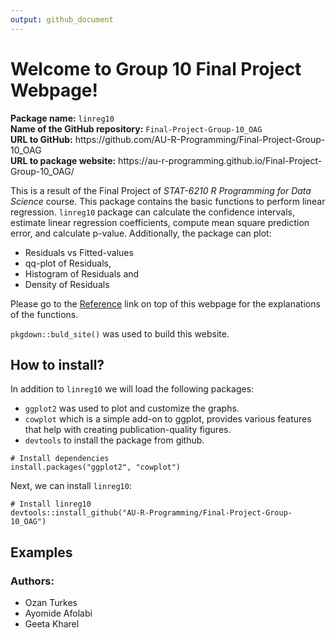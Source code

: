 ```yaml
---
output: github_document
---
```


# Welcome to Group 10 Final Project Webpage! 

**Package name:** `linreg10`   
**Name of the GitHub repository:** `Final-Project-Group-10_OAG`   
**URL to GitHub:** https://github.com/AU-R-Programming/Final-Project-Group-10_OAG   
**URL to package website:** https://au-r-programming.github.io/Final-Project-Group-10_OAG/

This is a result of the Final Project of *STAT-6210 R Programming for Data Science* course. This package contains the basic functions to perform linear regression. `linreg10` package can calculate the confidence intervals, estimate linear regression coefficients, compute mean square prediction error, and calculate p-value. Additionally, the package can plot:

* Residuals vs Fitted-values
* qq-plot of Residuals,
* Histogram of Residuals and
* Density of Residuals

Please go to the [Reference](https://au-r-programming.github.io/Final-Project-Group-10_OAG/reference/index.html) link on top of this webpage for the explanations of the functions. 

`pkgdown::buld_site()` was used to build this website.

## How to install?

In addition to `linreg10` we will load the following packages:

* `ggplot2` was used to plot and customize the graphs.
* `cowplot` which is a simple add-on to ggplot, provides various features that help with creating publication-quality figures.
* `devtools` to install the package from github.

```
# Install dependencies
install.packages("ggplot2", "cowplot")
```

Next, we can install `linreg10`:
```
# Install linreg10
devtools::install_github("AU-R-Programming/Final-Project-Group-10_OAG")
```

## Examples




### Authors:

* Ozan Turkes
* Ayomide Afolabi 
* Geeta Kharel


